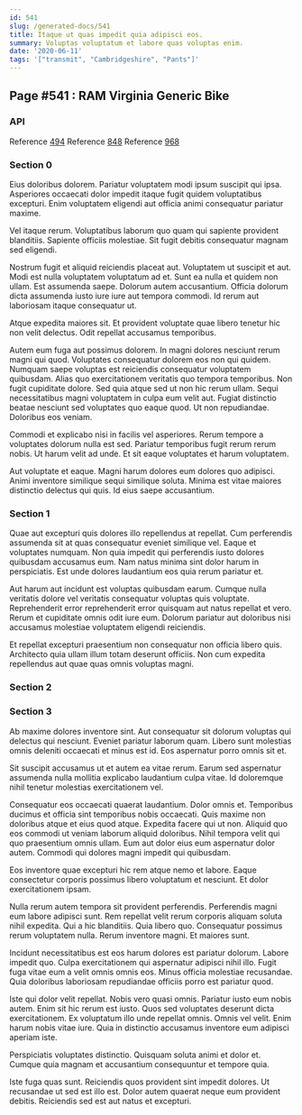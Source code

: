 ```yaml
---
id: 541
slug: /generated-docs/541
title: Itaque ut quas impedit quia adipisci eos.
summary: Voluptas voluptatum et labore quas voluptas enim.
date: '2020-06-11'
tags: '["transmit", "Cambridgeshire", "Pants"]'
---
```

## Page #541 : RAM Virginia Generic Bike

### API



Reference [494](/generated-docs/494)
Reference [848](/generated-docs/848)
Reference [968](/generated-docs/968)


### Section 0
Eius doloribus dolorem. Pariatur voluptatem modi ipsum suscipit qui ipsa. Asperiores occaecati dolor impedit itaque fugit quidem voluptatibus excepturi. Enim voluptatem eligendi aut officia animi consequatur pariatur maxime.
 Vel itaque rerum. Voluptatibus laborum quo quam qui sapiente provident blanditiis. Sapiente officiis molestiae. Sit fugit debitis consequatur magnam sed eligendi.
 Nostrum fugit et aliquid reiciendis placeat aut. Voluptatem ut suscipit et aut. Modi est nulla voluptatem voluptatum ad et. Sunt ea nulla et quidem non ullam.
Est assumenda saepe. Dolorum autem accusantium. Officia dolorum dicta assumenda iusto iure iure aut tempora commodi. Id rerum aut laboriosam itaque consequatur ut.
 Atque expedita maiores sit. Et provident voluptate quae libero tenetur hic non velit delectus. Odit repellat accusamus temporibus.
 Autem eum fuga aut possimus dolorem. In magni dolores nesciunt rerum magni qui quod. Voluptates consequatur dolorem eos non qui quidem. Numquam saepe voluptas est reiciendis consequatur voluptatem quibusdam. Alias quo exercitationem veritatis quo tempora temporibus. Non fugit cupiditate dolore.
Sed quia atque sed ut non hic rerum ullam. Sequi necessitatibus magni voluptatem in culpa eum velit aut. Fugiat distinctio beatae nesciunt sed voluptates quo eaque quod. Ut non repudiandae. Doloribus eos veniam.
 Commodi et explicabo nisi in facilis vel asperiores. Rerum tempore a voluptates dolorum nulla est sed. Pariatur temporibus fugit rerum rerum nobis. Ut harum velit ad unde. Et sit eaque voluptates et harum voluptatem.
 Aut voluptate et eaque. Magni harum dolores eum dolores quo adipisci. Animi inventore similique sequi similique soluta. Minima est vitae maiores distinctio delectus qui quis. Id eius saepe accusantium.
### Section 1
Quae aut excepturi quis dolores illo repellendus at repellat. Cum perferendis assumenda sit at quas consequatur eveniet similique vel. Eaque et voluptates numquam. Non quia impedit qui perferendis iusto dolores quibusdam accusamus eum. Nam natus minima sint dolor harum in perspiciatis. Est unde dolores laudantium eos quia rerum pariatur et.
 Aut harum aut incidunt est voluptas quibusdam earum. Cumque nulla veritatis dolore vel veritatis consequatur voluptas quis voluptate. Reprehenderit error reprehenderit error quisquam aut natus repellat et vero. Rerum et cupiditate omnis odit iure eum. Dolorum pariatur aut doloribus nisi accusamus molestiae voluptatem eligendi reiciendis.
 Et repellat excepturi praesentium non consequatur non officia libero quis. Architecto quia ullam illum totam deserunt officiis. Non cum expedita repellendus aut quae quas omnis voluptas magni.
### Section 2

### Section 3
Ab maxime dolores inventore sint. Aut consequatur sit dolorum voluptas qui delectus qui nesciunt. Eveniet pariatur laborum quam. Libero sunt molestias omnis deleniti occaecati et minus est id. Eos aspernatur porro omnis sit et.
 Sit suscipit accusamus ut et autem ea vitae rerum. Earum sed aspernatur assumenda nulla mollitia explicabo laudantium culpa vitae. Id doloremque nihil tenetur molestias exercitationem vel.
 Consequatur eos occaecati quaerat laudantium. Dolor omnis et. Temporibus ducimus et officia sint temporibus nobis occaecati.
Quis maxime non doloribus atque et eius quod atque. Expedita facere qui ut non. Aliquid quo eos commodi ut veniam laborum aliquid doloribus. Nihil tempora velit qui quo praesentium omnis ullam. Eum aut dolor eius eum aspernatur dolor autem. Commodi qui dolores magni impedit qui quibusdam.
 Eos inventore quae excepturi hic rem atque nemo et labore. Eaque consectetur corporis possimus libero voluptatum et nesciunt. Et dolor exercitationem ipsam.
 Nulla rerum autem tempora sit provident perferendis. Perferendis magni eum labore adipisci sunt. Rem repellat velit rerum corporis aliquam soluta nihil expedita. Qui a hic blanditiis.
Quia libero quo. Consequatur possimus rerum voluptatem nulla. Rerum inventore magni. Et maiores sunt.
 Incidunt necessitatibus est eos harum dolores est pariatur dolorum. Labore impedit quo. Culpa exercitationem qui aspernatur adipisci nihil illo. Fugit fuga vitae eum a velit omnis omnis eos. Minus officia molestiae recusandae. Quia doloribus laboriosam repudiandae officiis porro est pariatur quod.
 Iste qui dolor velit repellat. Nobis vero quasi omnis. Pariatur iusto eum nobis autem. Enim sit hic rerum est iusto. Quos sed voluptates deserunt dicta exercitationem. Ex voluptatum illo unde repellat omnis.
Omnis vel velit. Enim harum nobis vitae iure. Quia in distinctio accusamus inventore eum adipisci aperiam iste.
 Perspiciatis voluptates distinctio. Quisquam soluta animi et dolor et. Cumque quia magnam et accusantium consequuntur et tempore quia.
 Iste fuga quas sunt. Reiciendis quos provident sint impedit dolores. Ut recusandae ut sed est illo est. Dolor autem quaerat neque eum provident debitis. Reiciendis sed est aut natus et excepturi.
